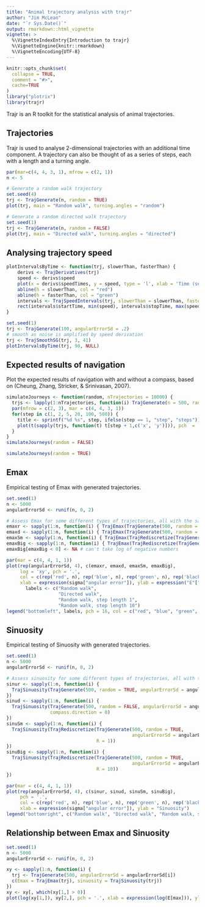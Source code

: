 ```yaml
---
title: "Animal trajectory analysis with trajr"
author: "Jim McLean"
date: "`r Sys.Date()`"
output: rmarkdown::html_vignette
vignette: >
  %\VignetteIndexEntry{Introduction to trajr}
  %\VignetteEngine{knitr::rmarkdown}
  %\VignetteEncoding{UTF-8}
---
```


```r
knitr::opts_chunk$set(
  collapse = TRUE,
  comment = "#>",
  cache=TRUE
)
library("plotrix")
library(trajr)
```

Trajr is an R toolkit for the statistical analysis of animal trajectories.

## Trajectories

Trajr is used to analyse 2-dimensional trajectories with an additional time component. A trajectory can also be thought of as a series of steps, each with a length and a turning angle.

```r
par(mar=c(4, 4, 3, 1), mfrow = c(2, 1))
n <- 5

# Generate a random walk trajectory
set.seed(4)
trj <- TrajGenerate(n, random = TRUE)
plot(trj, main = "Random walk", turning.angles = "random")

# Generate a random directed walk trajectory
set.seed(1)
trj <- TrajGenerate(n, random = FALSE)
plot(trj, main = "Directed walk", turning.angles = "directed")

```

## Analysing trajectory speed

```r
plotIntervalsByTime <- function(trj, slowerThan, fasterThan) {
    derivs <- TrajDerivatives(trj)
    speed <- derivs$speed
    plot(x = derivs$speedTimes, y = speed, type = 'l', xlab = 'Time (sec)', ylab = "Speed")
    abline(h = slowerThan, col = "red")
    abline(h = fasterThan, col = "green")
    intervals <- TrajSpeedIntervals(trj, slowerThan = slowerThan, fasterThan = fasterThan)
    rect(intervals$startTime, min(speed), intervals$stopTime, max(speed), col = "#0000FF1E", border = NA)
}

set.seed(1)
trj <- TrajGenerate(100, angularErrorSd = .2)
# smooth as noise is amplified by speed derivation
trj <- TrajSmoothSG(trj, 3, 41)
plotIntervalsByTime(trj, 90, NULL)
```

## Expected results of navigation

Plot the expected results of navigation with and without a compass, based on (Cheung, Zhang, Stricker, & Srinivasan, 2007).

```r
simulateJourneys <- function(random, nTrajectories = 10000) {
  trjs <- lapply(1:nTrajectories, function(i) TrajGenerate(n = 500, random = random))
  par(mfrow = c(2, 3), mar = c(4, 4, 3, 1))
  for(step in c(1, 2, 5, 20, 100, 500)) {
    title <- sprintf("%d %s", step, ifelse(step == 1, "step", "steps"))
    plot(t(sapply(trjs, function(t) t[step + 1,c('x', 'y')])), pch  = '.', main = title, asp = 1)
  }
}
simulateJourneys(random = FALSE)
```

```r
simulateJourneys(random = TRUE)
```


## Emax

Empirical testing of Emax with generated trajectories.

```r
set.seed(1)
n <- 5000
angularErrorSd <- runif(n, 0, 2)

# Assess Emax for some different types of trajectories, all with the same angular error sd
emaxr <- sapply(1:n, function(i) { TrajEmax(TrajGenerate(500, random = TRUE, angularErrorSd = angularErrorSd[i])) })
emaxd <- sapply(1:n, function(i) { TrajEmax(TrajGenerate(500, random = FALSE, angularErrorSd = angularErrorSd[i]), compass.direction = 0) })
emaxSm <- sapply(1:n, function(i) { TrajEmax(TrajRediscretize(TrajGenerate(500, random = TRUE, angularErrorSd = angularErrorSd[i]), R = 1)) })
emaxBig <- sapply(1:n, function(i) { TrajEmax(TrajRediscretize(TrajGenerate(500, random = TRUE, angularErrorSd = angularErrorSd[i]), R = 10)) })
emaxBig[emaxBig < 0] <- NA # can't take log of negative numbers

par(mar = c(4, 4, 1, 1))
plot(rep(angularErrorSd, 4), c(emaxr, emaxd, emaxSm, emaxBig),
     log = 'xy', pch = '.', 
     col = c(rep('red', n), rep('blue', n), rep('green', n), rep('black', n)),
     xlab = expression(sigma["angular error"]), ylab = expression("E"["max"]))
       labels <- c("Random walk", 
                   "Directed walk", 
                   "Random walk, step length 1", 
                   "Random walk, step length 10")
legend("bottomleft", labels, pch = 16, col = c("red", "blue", "green", "black"), inset = 0.01)
```


## Sinuosity

Empirical testing of Sinuosity with generated trajectories.

```r
set.seed(1)
n <- 5000
angularErrorSd <- runif(n, 0, 2)

# Assess sinuosity for some different types of trajectories, all with the same angular error sd
sinur <- sapply(1:n, function(i) { 
  TrajSinuosity(TrajGenerate(500, random = TRUE, angularErrorSd = angularErrorSd[i])) 
})
sinud <- sapply(1:n, function(i) { 
  TrajSinuosity(TrajGenerate(500, random = FALSE, angularErrorSd = angularErrorSd[i]),
                compass.direction = 0) 
})
sinuSm <- sapply(1:n, function(i) { 
  TrajSinuosity(TrajRediscretize(TrajGenerate(500, random = TRUE, 
                                              angularErrorSd = angularErrorSd[i]), 
                                 R = 1)) 
})
sinuBig <- sapply(1:n, function(i) { 
  TrajSinuosity(TrajRediscretize(TrajGenerate(500, random = TRUE, 
                                              angularErrorSd = angularErrorSd[i]), 
                                 R = 10)) 
})

par(mar = c(4, 4, 1, 1))
plot(rep(angularErrorSd, 4), c(sinur, sinud, sinuSm, sinuBig),
     pch = '.', 
     col = c(rep('red', n), rep('blue', n), rep('green', n), rep('black', n)),
     xlab = expression(sigma["angular error"]), ylab = "Sinuosity")
legend("bottomright", c("Random walk", "Directed walk", "Random walk, step length 1", "Random walk, step length 10"), pch = 16, col = c("red", "blue", "green", "black"), inset = 0.01)
```


## Relationship between Emax and Sinuosity

```r
set.seed(1)
n <- 5000
angularErrorSd <- runif(n, 0, 2)

xy <- sapply(1:n, function(i) {
  trj <- TrajGenerate(500, angularErrorSd = angularErrorSd[i])
  c(Emax = TrajEmax(trj), sinuosity = TrajSinuosity(trj))
})
xy <- xy[, which(xy[1,] > 0)]
plot(log(xy[1,]), xy[2,], pch = '.', xlab = expression(log(E[max])), ylab = "Sinuosity")
```

